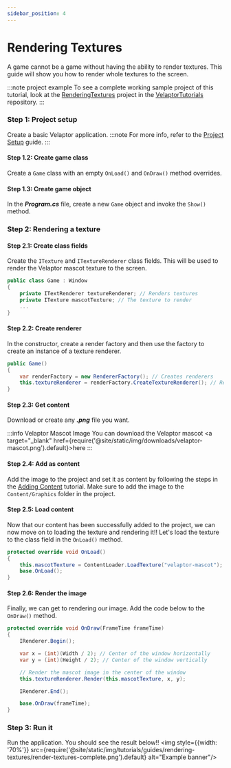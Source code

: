 ```yaml
---
sidebar_position: 4
---
```



# Rendering Textures

A game cannot be a game without having the ability to render textures.  This guide will show you how to render whole
textures to the screen.

:::note project example
To see a complete working sample project of this tutorial, look at the [RenderingTextures](https://github.com/KinsonDigital/VelaptorTutorials/tree/master/RenderingTextures) project in the [VelaptorTutorials](https://github.com/KinsonDigital/VelaptorTutorials) repository.
:::


### <span class="color-step">Step 1: Project setup</span>

Create a basic Velaptor application.
:::note
For more info, refer to the [Project Setup](./project-setup) guide.
:::

#### <span class="color-sub-step"> Step 1.2: Create game class</span>

Create a `Game` class with an empty `OnLoad()` and `OnDraw()` method overrides.

#### <span class="color-sub-step">Step 1.3: Create game object</span>

In the _**Program.cs**_ file, create a new `Game` object and invoke the `Show()` method.


### <span class="color-step">Step 2: Rendering a texture</span>

#### <span class="color-sub-step">Step 2.1: Create class fields</span>

Create the `ITexture` and `ITextureRenderer` class fields.  This will be used to render the Velaptor mascot texture to the screen.

```csharp
public class Game : Window
{
    private ITextRenderer textureRenderer; // Renders textures
    private ITexture mascotTexture; // The texture to render
    ...
}
```

#### <span class="color-sub-step">Step 2.2: Create renderer</span>

In the constructor, create a render factory and then use the factory to create an instance of a texture renderer.

```csharp
public Game()
{
    var renderFactory = new RendererFactory(); // Creates renderers
    this.textureRenderer = renderFactory.CreateTextureRenderer(); // Renders textures
}
```

#### <span class="color-sub-step">Step 2.3: Get content</span>

Download or create any _**.png**_ file you want.

:::info Velaptor Mascot Image
You can download the Velaptor mascot <a target="\_blank" href={require('@site/static/img/downloads/velaptor-mascot.png').default}>here</a>
:::

#### <span class="color-sub-step">Step 2.4: Add as content</span>

Add the image to the project and set it as content by following the steps in the [Adding Content](./adding-content) tutorial.
Make sure to add the image to the `Content/Graphics` folder in the project.

#### <span class="color-sub-step">Step 2.5: Load content</span>

Now that our content has been successfully added to the project, we can now move on to loading the texture and
rendering it!! Let's load the texture to the class field in the `OnLoad()` method.

```csharp
protected override void OnLoad()
{
    this.mascotTexture = ContentLoader.LoadTexture("velaptor-mascot");
    base.OnLoad();
}
```

#### <span class="color-sub-step">Step 2.6: Render the image</span>

Finally, we can get to rendering our image. Add the code below to the `OnDraw()` method.
```csharp
protected override void OnDraw(FrameTime frameTime)
{
    IRenderer.Begin();

    var x = (int)(Width / 2); // Center of the window horizontally
    var y = (int)(Height / 2); // Center of the window vertically

    // Render the mascot image in the center of the window
    this.textureRenderer.Render(this.mascotTexture, x, y);

    IRenderer.End();

    base.OnDraw(frameTime);
}
```


### <span class="color-step">Step 3: Run it</span>

Run the application. You should see the result below!!
<img style={{width: '70%'}} src={require('@site/static/img/tutorials/guides/rendering-textures/render-textures-complete.png').default} alt="Example banner"/>
